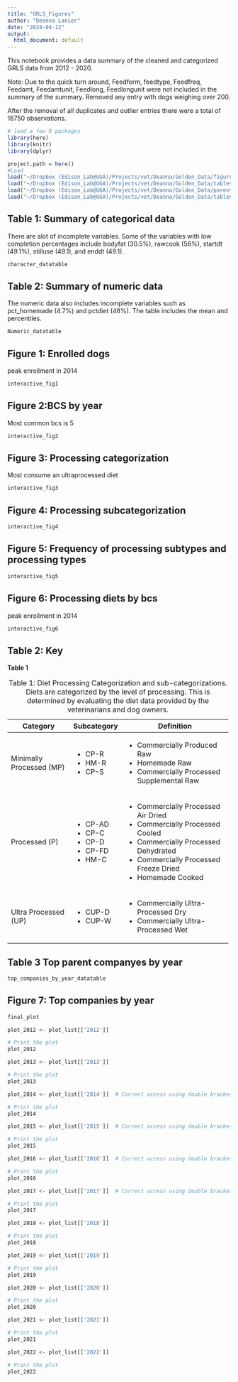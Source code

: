```yaml
---
title: "GRLS_Figures"
author: "Deanna Lanier"
date: "2024-04-12"
output:
  html_document: default
---
```


This notebook provides a data summary of the cleaned and categorized GRLS data from 2012 - 2020.

Note: Due to the quick turn around, Feedform, feedtype, Feedfreq, Feedamt, Feedamtunit, Feedlong, Feedlongunit were not included in the summary of the summary. Removed any entry with dogs weighing over 200.

After the removal of all duplicates and outlier entries there were a total of 16750 observations.

```r
# load a few R packages
library(here)
library(knitr)
library(dplyr)
```

```r
project.path = here()
#Load 
load("~/Dropbox (Edison_Lab@UGA)/Projects/vet/Deanna/Golden_Data/figures.RData")
load("~/Dropbox (Edison_Lab@UGA)/Projects/vet/Deanna/Golden_Data/tables.RData")
load("~/Dropbox (Edison_Lab@UGA)/Projects/vet/Deanna/Golden_Data/parent.RData")
load("~/Dropbox (Edison_Lab@UGA)/Projects/vet/Deanna/Golden_Data/tables2.RData")
```

## Table 1: Summary of categorical data

There are alot of incomplete variables. Some of the variables with low completion percentages include bodyfat (30.5%), rawcook (56%), startdt (49.1%), stilluse (49.1), and enddt (49.1).

```r
character_datatable
```

## Table 2: Summary of numeric data

The numeric data also includes incomplete variables such as pct_homemade (4.7%) and pctdiet (48%). The table includes the mean and percentiles.

```r
Numeric_datatable
```

## Figure 1: Enrolled dogs

peak enrollment in 2014

```r
interactive_fig1
```

## Figure 2:BCS by year

Most common bcs is 5

```r
interactive_fig2
```

## Figure 3: Processing categorization

Most consume an ultraprocessed diet

```r
interactive_fig3
```

## Figure 4: Processing subcategorization

```r
interactive_fig4
```

## Figure 5: Frequency of processing subtypes and processing types

```r
interactive_fig5
```

## Figure 6: Processing diets by bcs

peak enrollment in 2014

```r
interactive_fig6
```

## Table 2: Key

**Table 1**

+--------------------------+-----------------+---------------------------------------------+
| **Category**             | **Subcategory** | **Definition**                              |
+==========================+=================+=============================================+
| Minimally Processed (MP) | -   CP-R        | -   Commercially Produced Raw               |
|                          | -   HM-R        | -   Homemade Raw                            |
|                          | -   CP-S        | -   Commercially Processed Supplemental Raw |
+--------------------------+-----------------+---------------------------------------------+
| Processed (P)            | -   CP-AD       | -   Commercially Processed Air Dried        |
|                          | -   CP-C        | -   Commercially Processed Cooled           |
|                          | -   CP-D        | -   Commercially Processed Dehydrated       |
|                          | -   CP-FD       | -   Commercially Processed Freeze Dried     |
|                          | -   HM-C        | -   Homemade Cooked                         |
+--------------------------+-----------------+---------------------------------------------+
| Ultra Processed (UP)     | -   CUP-D       | -   Commercially Ultra-Processed Dry        |
|                          | -   CUP-W       | -   Commercially Ultra-Processed Wet        |
+--------------------------+-----------------+---------------------------------------------+

: Table 1: Diet Processing Categorization and sub-categorizations. Diets are categorized by the level of processing. This is determined by evaluating the diet data provided by the veterinarians and dog owners.

## Table 3 Top parent companyes by year

```r
top_companies_by_year_datatable
```

## Figure 7: Top companies by year

```r

final_plot
```


```r
plot_2012 <- plot_list[['2012']]  

# Print the plot
plot_2012
```

```r
plot_2013 <- plot_list[['2013']]

# Print the plot
plot_2013
```
```r
plot_2014 <- plot_list[['2014']]  # Correct access using double brackets

# Print the plot
plot_2014
```

```r
plot_2015 <- plot_list[['2015']]  # Correct access using double brackets

# Print the plot
plot_2015
```

```r
plot_2016 <- plot_list[['2016']]  # Correct access using double brackets

# Print the plot
plot_2016
```

```r
plot_2017 <- plot_list[['2017']]  # Correct access using double brackets

# Print the plot
plot_2017
```

```r
plot_2018 <- plot_list[['2018']]

# Print the plot
plot_2018
```

```r
plot_2019 <- plot_list[['2019']] 

# Print the plot
plot_2019
```

```r
plot_2020 <- plot_list[['2020']]

# Print the plot
plot_2020
```

```r
plot_2021 <- plot_list[['2021']]

# Print the plot
plot_2021
```

```r
plot_2022 <- plot_list[['2022']]

# Print the plot
plot_2022
```
